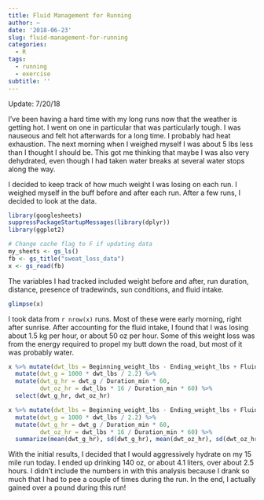 ```yaml
---
title: Fluid Management for Running
author: ~
date: '2018-06-23'
slug: fluid-management-for-running
categories: 
  - R
tags: 
  - running
  - exercise
subtitle: ''
---
```


Update: 7/20/18

I've been having a hard time with my long runs now that the weather is getting hot. I went on one in particular that was particularly tough. I was nauseous and felt hot afterwards for a long time. I probably had heat exhaustion. The next morning when I weighed myself I was about 5 lbs less than I thought I should be. This got me thinking that maybe I was also very dehydrated, even though I had taken water breaks at several water stops along the way. 

I decided to keep track of how much weight I was losing on each run. I weighed myself in the buff before and after each run. After a few runs, I decided to look at the data.

```r
library(googlesheets)
suppressPackageStartupMessages(library(dplyr))
library(ggplot2)
```

```r
# Change cache flag to F if updating data
my_sheets <- gs_ls()
fb <- gs_title("sweat_loss_data")
x <- gs_read(fb)
```

The variables I had tracked included weight before and after, run duration, distance, presence of tradewinds, sun conditions, and fluid intake.
```r
glimpse(x)
```

I took data from `r nrow(x)` runs. Most of these were early morning, right after sunrise. After accounting for the fluid intake, I found that I was losing about 1.5 kg per hour, or about 50 oz per hour. Some of this weight loss was from the energy required to propel my butt down the road, but most of it was probably water.

```r
x %>% mutate(dwt_lbs = Beginning_weight_lbs - Ending_weight_lbs + Fluid_intake_oz/16) %>%
  mutate(dwt_g = 1000 * dwt_lbs / 2.2) %>%
  mutate(dwt_g_hr = dwt_g / Duration_min * 60, 
         dwt_oz_hr = dwt_lbs * 16 / Duration_min * 60) %>% 
  select(dwt_g_hr, dwt_oz_hr)
```

```r
x %>% mutate(dwt_lbs = Beginning_weight_lbs - Ending_weight_lbs + Fluid_intake_oz/16) %>%
  mutate(dwt_g = 1000 * dwt_lbs / 2.2) %>%
  mutate(dwt_g_hr = dwt_g / Duration_min * 60, 
         dwt_oz_hr = dwt_lbs * 16 / Duration_min * 60) %>%
  summarize(mean(dwt_g_hr), sd(dwt_g_hr), mean(dwt_oz_hr), sd(dwt_oz_hr))

```

With the initial results, I decided that I would aggressively hydrate on my 15 mile run today. I ended up drinking 140 oz, or about 4.1 liters, over about 2.5 hours. I didn't include the numbers in with this analysis because I drank so much that I had to pee a couple of times during the run. In the end, I actually gained over a pound during this run! 


